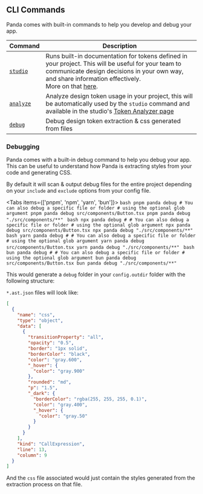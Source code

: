 ## CLI Commands

Panda comes with built-in commands to help you develop and debug your app.

| Command                                            | Description                                                                                                                                                                                                                                                   |
| -------------------------------------------------- | ------------------------------------------------------------------------------------------------------------------------------------------------------------------------------------------------------------------------------------------------------------- |
| [`studio`](/docs/references/cli.mdx#panda-studio)   | Runs built-in documentation for tokens defined in your project. This will be useful for your team to communicate design decisions in your own way, and share information effectively. <br /> More on that [here](/docs/tokens/02-visualization.mdx). |
| [`analyze`](/docs/references/cli.mdx#panda-analyze) | Analyze design token usage in your project, this will be automatically used by the `studio` command and available in the studio's [Token Analyzer page](/docs/tokens/02-visualization.mdx#token-analyzer)                                                     |
| [`debug`](/docs/references/cli.mdx#panda-debug)     | Debug design token extraction & css generated from files                                                                                                                                                                                                      |

### Debugging

Panda comes with a built-in debug command to help you debug your app. This can be useful to understand how Panda is
extracting styles from your code and generating CSS.

By default it will scan & output debug files for the entire project depending on your `include` and `exclude` options
from your config file.


<Tabs items={['pnpm', 'npm', 'yarn', 'bun']}>
  <Tab>
    ```bash
    pnpm panda debug
    # You can also debug a specific file or folder
    # using the optional glob argument
    pnpm panda debug src/components/Button.tsx
    pnpm panda debug "./src/components/**"
    ```
  </Tab>
  <Tab>
    ```bash
    npx panda debug
    # # You can also debug a specific file or folder
    # using the optional glob argument
    npx panda debug src/components/Button.tsx
    npx panda debug "./src/components/**"
    ```
  </Tab>
  <Tab>
    ```bash
    yarn panda debug
    # # You can also debug a specific file or folder
    # using the optional glob argument
    yarn panda debug src/components/Button.tsx
    yarn panda debug "./src/components/**"
    ```
  </Tab>
  <Tab>
    ```bash
    bun panda debug
    # # You can also debug a specific file or folder
    # using the optional glob argument
    bun panda debug src/components/Button.tsx
    bun panda debug "./src/components/**"
    ```
  </Tab>
</Tabs>

This would generate a `debug` folder in your `config.outdir` folder with the following structure:

<FileTree>
  <FileTree.Folder name="styled-system" defaultOpen>
    <FileTree.Folder name="debug" defaultOpen>
      <FileTree.File name="src__components__Button.ast.json" />
      <FileTree.File name="src__components__Button.css" />
    </FileTree.Folder>
  </FileTree.Folder>
</FileTree>

`*.ast.json` files will look like:

```json
[
  {
    "name": "css",
    "type": "object",
    "data": [
      {
        "transitionProperty": "all",
        "opacity": "0.5",
        "border": "1px solid",
        "borderColor": "black",
        "color": "gray.600",
        "_hover": {
          "color": "gray.900"
        },
        "rounded": "md",
        "p": "1.5",
        "_dark": {
          "borderColor": "rgba(255, 255, 255, 0.1)",
          "color": "gray.400",
          "_hover": {
            "color": "gray.50"
          }
        }
      }
    ],
    "kind": "CallExpression",
    "line": 13,
    "column": 9
  }
]
```

And the `css` file associated would just contain the styles generated from the extraction process on that file.
